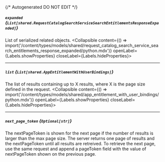 {/* Autogenerated DO NOT EDIT  */}

##### `expanded` *{`List[shared.RequestCatalogSearchServiceSearchEntitlementsResponseExpanded]`}*
List of serialized related objects.
<Collapsible content={() => import('/content/types/models/shared/request_catalog_search_service_search_entitlements_response_expanded/python.mdx')} openLabel={Labels.showProperties} closeLabel={Labels.hideProperties}>
</Collapsible>

---
##### `list` *{`List[shared.AppEntitlementWithUserBindings]`}*
The list of results containing up to X results, where X is the page size defined in the request.
<Collapsible content={() => import('/content/types/models/shared/app_entitlement_with_user_bindings/python.mdx')} openLabel={Labels.showProperties} closeLabel={Labels.hideProperties}>
</Collapsible>

---
##### `next_page_token` *{`Optional[str]`}*
The nextPageToken is shown for the next page if the number of results is larger than the max page size.
 The server returns one page of results and the nextPageToken until all results are retreived.
 To retrieve the next page, use the same request and append a pageToken field with the value of nextPageToken shown on the previous page.


